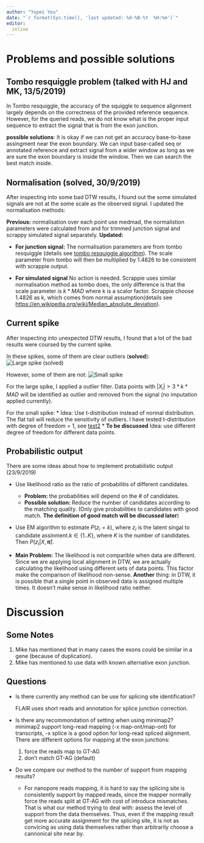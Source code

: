 ```yaml
---
author: "Yupei You"
date: "`r format(Sys.time(), 'last updated: %d-%B-%Y  %H:%m')`"
editor:
  inline
---
```


# Problems and possible solutions

## Tombo resquiggle problem (talked with HJ and MK, 13/5/2019)
 In Tombo resquiggle, the accuracy of the squiggle to sequence alignment largely depends on the correctness of the provided reference sequence. However, for the queried reads, we do not know what is the proper input sequence to extract the signal that is from the exon junction.

**possible solutions**:
It is okay if we can not get an accuracy base-to-base assingment near the exon boundary. We can input base-called seq or annotated reference and extract signal from a wider window as long as we are sure the exon boundary is inside the window. Then we can search the best match inside.





## Normalisation (solved, 30/9/2019)

After inspecting into some bad DTW results, I found out the some simulated signals are not at the some scale as the observed signal. I updated the normalisation methods:

**Previous:** normalisation over each point use medmad, the normalistion parameters were calculated from and for trimmed junction signal and scrappy simulated signal separately. 
**Updated: ** 

* **For junction signal:** The normalisation parameters are from tombo resquiggle (details see [tombo resquiggle algorithm](https://nanoporetech.github.io/tombo/resquiggle.html)). The scale parameter from tombo will then be multiplied by 1.4826 to be consistent with scrappie output.

* **For simulated signal** No action is needed. Scrappie uses similar normalisation method as tombo does, the only difference is that the scale parameter is $k*MAD$ where k is a scalor factor. Scrappie choose 1.4826 as k, which comes from normal assumption(details see [https://en.wikipedia.org/wiki/Median_absolute_deviation](https://en.wikipedia.org/wiki/Median_absolute_deviation)).

## Current spike

After inspecting into unexpected DTW results, I found that a lot of the bad results were coursed by the current spike. 

In these spikes, some of them are clear outliers (**solved**):
![Large spike (solved)](../docs/img/Discussion/id7_7758_normal_1(True).png)

However, some of them are not:
![Small spike](../docs/img/Discussion/Inkedid8_1671_normal_1(True)_LI.jpg)

For the large spike, I applied a outlier filter. Data points with $|X_i| > 3*k*MAD$ will be identified as outlier and removed from the signal (no imputation applied currently).

For the small spike:
  * Idea: Use t-distribution instead of normal distribution. The flat tail will reduce the sensitivity of outliers. I have tested t-distribution with degree of freedom = 1, see [test2](f15_t4_t_likelihood.html)
  * **To be discussed** Idea: use different degree of freedom for different data points.


## Probabilistic output

There are some ideas about how to implement probabilistic output (23/9/2019)

* Use likelihood ratio as the ratio of probabilitis of different candidates. 
  
  - **Problem: ** the probabilities will depend on the # of candidates.
  - **Possible solution: ** Reduce the number of candidates according to the matching quality. (Only give probabilities to candidates with good match. **The definition of good match will be discussed later**)

* Use EM algorithm to estimate $P(z_i = k)$, where $z_i$ is the latent singal to candidate assinment.$k\in \{1..K\}$, where $K$ is the number of candidates. Then $P(z_i|X, \boldsymbol{\hat\pi})$.


* **Main Problem:** The likelihood is not comparible when data are different. Since we are applying local alignment in DTW, we are actually calculating the likelihood using different sets of data points. This factor make the comparison of likelihood non-sense. **Another** thing: in DTW, it is possible that a single point in observed data is assigned multiple times. It doesn't make sense in likelihood ratio neither.


# Discussion

## Some Notes

1. Mike has mentioned that in many cases the exons could be similar in a gene (because of duplication).
2. Mike has mentioned to use data with known alternative exon junction.

## Questions

* Is there currently any method can be use for splicing site identification?
  
  FLAIR uses short reads and annotation for splice junction correction.
  
* Is there any recommondation of setting when using minimap2?
  minimap2 support long-read mapping (-x map-ont/map-ont) for transcripts, -x splice is a good option for long-read spliced alignment. There are different options for mapping at the exon junctions:
  1. force the reads map to GT-AG
  2. don't match GT-AG (default)
  
* Do we compare our method to the number of support from mapping results?
  
    + For nanopore reads mapping, it is hard to say the splicing site is consistently support by mapped reads, since the mapper normally force the reads split at GT-AG with cost of introduce mismatches. That is what our method trying to deal with: assess the level of support from the data themselves. Thus, even if the mapping result get more accurate assignment for the splicing site, it is not as convicing as using data themselves rather than arbitrarily choose a cannonical site near by.


